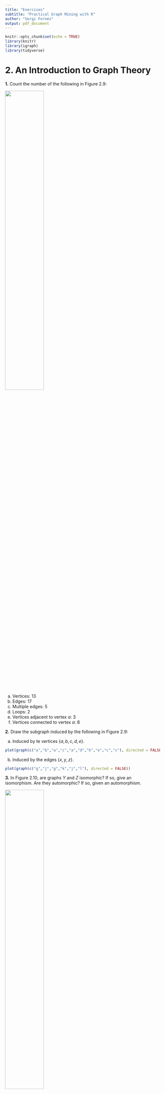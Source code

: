 ```yaml
---
title: "Exercises"
subtitle: "Practical Graph Mining with R"
author: "Sergi Fornés"
output: pdf_document
---
```


```r
knitr::opts_chunk$set(echo = TRUE)
library(knitr)
library(igraph)
library(tidyverse)
```

# 2. An Introduction to Graph Theory

**1.** Count the number of the following in Figure 2.9:

![](figures/figure1.PNG){width=50%}

(a) Vertices: 13
(b) Edges: 17
(c) Multiple edges: 5
(d) Loops: 2
(e) Vertices adjacent to vertex $a$: 3
(f) Vertices connected to vertex $a$: 8


**2.** Draw the subgraph induced by the following in Figure 2.9:

(a) Induced by te vertices $\{a,b,c,d,e\}$.

```r
plot(graph(c("a","b","a","c","a","d","b","e","c","c"), directed = FALSE))
```

(b) Induced by the edges $\{x,y,z\}$.

```r
plot(graph(c("g","j","g","k","j","l"), directed = FALSE))
```


**3.** In Figure 2.10, are graphs $Y$ and $Z$ isomorphic? If so, give an isomorphism. Are they automorphic? If so, given an automorphism.

![](figures/figure2.PNG){width=50%}

Graphs $Y$ and $Z$ are isomorphic. Isomorphism:

|$V(Y)$|$V(Z)$|
:-----:|:-----:
|$a$|$a$|
|$b$|$e$|
|$c$|$c$|
|$d$|$d$|
|$e$|$b$|
|$f$|$f$|

Graphs $Y$ and $Z$ are not automorphic.


**4.** A planar graph is a graph that can be drawn on a plane (such as a sheet of paper) so that none of its edges cross. Attempt to draw the following, and conjecture which of these tasks are possible and which are impossible:

(a) Draw a planar clique of size 4: Possible.

```r
plot(graph(c(1,2,1,3,1,4,2,3,2,4,3,4), directed = FALSE), vertex.label = NA, vertex.size = 30, layout = layout_as_star)
```

(b) Draw a planar clique of size 5: Impossible.
(c) Draw a planar clique of size 6: Impossible.


**5.** Draw an undirected tree and then attempt to do the following tasks. Conjecture which of these tasks are possible and which are impossible:

```r
plot(make_tree(8, children = 3, mode = "undirected"))
```

(a) Draw a directed tree with the same number of vertices and edges: Possible.
(b) Draw a new undirected tree with the same number of vertices but a different number of edges: Impossible.
(c) Add an edge to the tree without creating a cycle: Impossible.
(d) Remove an edge from the tree without disconnecting any pair of vertices: Impossible.


# 5. Link Analysis

**1.** Why do you think PageRank was conceptualized? What would have happened had we just considered the number of backlinks to a page to rank a page high or low?

PageRank was conceptualized in order not to be hacked. So it is important to consider the backlinks of a page and the quality of those pages (Are these pages linking to many other pages? Are they being linked by other quality pages?). If you only consider the number of backlinks of a page, you can create lots of fake pages to link a page and overestimate it.


**2.** Let the adjacency matrix for a graph of four vertices ($n1$ to $n4$) be as follows:

$$A= \begin{bmatrix} 0 & 1 & 1 & 1 \\ 0 & 0 & 1 & 1 \\ 1 & 0 & 0 & 1 \\ 0 & 0 & 0 & 1 \end{bmatrix}$$

Calculate the authority and hub scores for this graph using the HITS algorithm with $k = 6$, and identify the best authority and hub nodes.

```r
A <- matrix(c(0,1,1,1,
              0,0,1,1,
              1,0,0,1,
              0,0,0,1),
            byrow = TRUE,
            nrow = 4)
k <- 6
X <- matrix(c(1,1,1,1))
Y <- matrix(c(1,1,1,1))
for (i in 1:k) {
  X <- t(A) %*% Y
  Y <- A %*% X
  X <- X / sqrt(sum(X^2))
  Y <- Y / sqrt(sum(Y^2))
}
```

The best authority node is $n_{`r which(X == max(X))`}$ and the best hub node is $n_{`r which(Y == max(Y))`}$.


**3.** Now that you know how the PageRank function in R works, try to find the effect of changing the value of the damping factor in the example in Section 5.4.5 to the value 0.65 and note the changes.

```r
g <- random.graph.game(20, 5/20, directed = TRUE)
kable(data.frame(damping_85 = round(page.rank(g)$vector, 4),
                 damping_65 = round(page.rank(g, damping = 0.65)$vector, 4)),
      align = c("c","c"))
```

There are no significant differences between damping factors $d = 0.85$ and $d = 0.65$, but it seems to be more differences at the extreme values.


**4.** Can you give any two advantages/disadvantages of the PageRank algorithm?

* It is hard to manipulate it because it uses the importance of the other pages.
* The output is only one vector, so the conclusions are not flexible.


**5.** What is the complexity of the PageRank algorithm? Can you make an argument about why that is the complexity of this algorithm?

The PageRank score of a page is calculated using a recursive method to compute an eigen vector, because it is impossible to calcule it if we have too many pages, so we need lots of iterations to converge to the actual matrix. That means a lot of computation.


**6.** Is there a possibility that a website's PageRank would increase? What about the chances of it decreasing?

A website's PageRank will increase if other websites that links it increase its PageRank's value, or if these other websites decrease its number of links. In the reverse situation, the website's PageRank will decrease.


**7.** Given the HITS scoring vector

$$X= \begin{bmatrix} 3.12 \\ 4.38 \\ 6.93 \\ 3.41 \\ 1.88 \\ 4.53 \end{bmatrix}$$

Normalize $X$ for the next iteration of the algorithm.

```r
A <- matrix(c(3.12,4.38,6.93,3.41,1.88,4.53))
A / sqrt(sum(A^2))
```


**8.** After reading Section 5.3 answer the following:

(a) Define the density of a graph.

The density of a graph is the number of existing edges divided by the number of possible ones (assuming no duplicates or loops).

(b) What does a `TRUE` for `is.isolate(graph,5)` indicate?

It means that the node 5 is isolated in the graph.

(c) Given a graph variable `graph` what is the difference between `is.connected(graph)` and `connectedness(graph)` in R?

The function `is.connected(graph)` checks if the graph is strictly connected or not. Meanwhile, the function `connectedness(graph)` returns the Krackhardt's connectedness value of the graph.

(d) Define the degree of a vertex in a graph.

The degree of a vertex is the number of edges incident on it.


**9.** (a) Explain the differences between the hub and authority scores in the HITS algorithm.

Hub scores takes into account how many pages are pointing the node, meanwhile the authority score consider the number of pages are pointing to the node.

(b) How could someone use the definitions to exploit the HITS algorithm?

The HITS algorithm can be used for different applications, depending on the score analyzed.

(c) Is it reasonable to use static (i.e., unchanging) data over the $k$ iterations of HITS? Justify your answer.

No, if we use static data the algorithm will never converge. The point to do the iterations is to converge the actual scores.


**10.** Consider the graph (Figure 5.18) with 6 pages ($A$,$B$,$C$,$D$,$E$ and $F$) where:

$A \rightarrow B,C$

$B \rightarrow A,D,E,F$

$C \rightarrow A,F$

![](figures/figure3.PNG){width=50%}

Assume that the PageRank values for any page $m$ at iteration 0 is $PR(m) = 1$ and that the damping factor for iterations is $d = 0.85$. Perform the PageRank algorithm and determine the rank for every page at iteration 2.

By the summation method:

```r
A <- matrix(c(0,1,1,0,0,0,
              1,0,0,1,1,1,
              1,0,0,0,0,1,
              0,0,0,0,0,0,
              0,0,0,0,0,0,
              0,0,0,0,0,0),
            byrow = TRUE,
            nrow = 6)
d <- 0.85
k <- 2
update_PR_m <- function(m,A,PR,d) {
  x <- 0
  for (i in seq(nrow(A))) {
    if (A[i,m] == 1 & i != m) {
      x = x + (PR[i] / sum(A[i,]))
    }
  }
  return((1 - d) + d * x)
}
PR_0 <- c(1,1,1,1,1,1)
for (i in seq(k)) {
  PR_k <- c()
  for (i in seq(nrow(A))) {
    PR_k[i] <- update_PR_m(i,A,PR_0,d)
  }
  PR_0 <- PR_k
}
print(PR_k)
```

By the power method:

```r
W <- matrix(c(  0,1/4,1/2,0,0,0,
              1/2,  0,  0,0,0,0,
              1/2,  0,  0,0,0,0,
                0,1/4,  0,0,0,0,
                0,1/4,  0,0,0,0,
                0,1/4,1/2,0,0,0),
            byrow = TRUE,
            nrow = 6)
PR <- matrix(c(1,1,1,1,1,1))
d <- 0.85
k <- 2
for (i in seq(k)) {
  PR <- (1 - d) + d * (W %*% PR)
}
print(t(PR))
```


**11.** Consider the undirected graph (Figure 5.19) with 7 nodes ($A$,$B$,$C$,$D$,$E$,$F$ and $G$) with the following edges:

$A \rightarrow B,D$

$B \rightarrow C,E,G$

$C \rightarrow D,E$

$D \rightarrow F,G$

$E \rightarrow G$

![](figures/figure4.PNG){width=50%}

Using the Common Neighbors and the Jaccard's Coeffcient methods, provide the ranked list in decreasing order of scores calculated by each proximity measure. Remember, the score values provided by the proximity measures are used to predict future links.

```r
g <- graph(c("A","B","A","D","B","C","B","E","B","G",
             "C","D","C","E","D","F","D","G","E","G"),
           directed = FALSE)
CN <- data.frame()
JK <- data.frame()
for (i in V(g)$name) {
  for (j in V(g)$name) {
    if (V(g)[i] < V(g)[j]) {
      CN <- rbind(CN,
                  c(paste(i,",",j, sep = ""),
                    length(intersect(neighbors(g,i), neighbors(g,j)))))
      JK <- rbind(JK,
                  c(paste(i,",",j, sep = ""),
                    round(length(intersect(neighbors(g,i), neighbors(g,j))) /
                      length(union(neighbors(g,i), neighbors(g,j))), 3)))
    }
  }
}
colnames(CN) <- c("Nodes", "CN Score")
colnames(JK) <- c("Nodes", "JK Score")
kable(arrange(CN, desc(`CN Score`)), align = c("cc"))
kable(arrange(JK, desc(`JK Score`)), align = c("cc"))
```


**12.** Consider the graph (Figure 5.20) with 7 pages ($A$,$B$,$C$,$D$,$E$,$F$ and $G$) where:

$A \rightarrow B$

$B \rightarrow A,C,D,E$

$C \rightarrow A,E$

$D \rightarrow C$

$E \rightarrow G$

$F \rightarrow E,G$

$G \rightarrow A,F$

![](figures/figure5.jpg){width=50%}

Assume that the PageRank values for any page $m$ at iteration 0 is $PR(m) = 1$ and that the damping factor for iterations is $d = 0.85$. An additional page $H$ is added to the graph, where the page has a single outlink to one (and only one) of the previous existing pages. The PageRank values for this new graph on iteration 2 are the following.

$PR(A) = 1.4834375$

$PR(B) = 1.180625$

$PR(C) = 1.393125$

$PR(D) = 0.49$

$PR(E) = 1.1221875$

$PR(F) = 0.755625$

$PR(G) = 1.425$

$PR(H) = 0.15$

(a) Determine to what page $H$ outlinks.

First of all, we have to calculate the scores again without the page $H$.

```r
W <- matrix(c(0,1/4,1/2,0,0,  0,1/2,
              1,  0,  0,0,0,  0,  0,
              0,1/4,  0,1,0,  0,  0,
              0,1/4,  0,0,0,  0,  0,
              0,1/4,1/2,0,0,1/2,  0,
              0,  0,  0,0,0,  0,1/2,
              0,  0,  0,0,1,1/2,  0),
            byrow = TRUE,
            nrow = 7)
PR <- matrix(c(1,1,1,1,1,1,1))
d <- 0.85
k <- 2
for (i in seq(k)) {
  PR <- (1 - d) + d * (W %*% PR)
}
print(t(PR))
```

Adding the page $H$ only changes the scores of $C$ and $D$. This happens if, and only if, $H$ is pointing $D$, because $H$ increases the score of $D$ and at the same time $D$ increases the score of $C$ (notice that $D$ only points $C$).

(b) Would the change in the graph dramatically affect the PageRank values for every node if more iterations are performed? Why/Why not? Justify?

Maybe not dramatically because $H$ is directly pointing to $D$, but with more iterations, every node will be affected by $H$. The more indirectness is the effect, the lowest is it.


**13.** Consider Figure 5.21. It depicts pages $A$, $B$ and $C$ with no inlinks, and with initial $PageRank = 1$. Initially, none of the pages link to any other pages and none link to them.

![](figures/figure6.PNG){width=50%}

Answer the following questions, and calculate the PageRank for each question.

(a) Link page $A$ to page $B$.

```r
g <- graph(c("A","B"), isolates = "C")
page.rank(g)$vector
```

(b) Link all pages to each other.

```r
g <- graph(c("A","B","A","C","B","A","B","C","C","A","C","B"))
page.rank(g)$vector
```

(c) Link page $A$ to both $B$ and $C$, and link pages $B$ and $C$ to $A$.

```r
g <- graph(c("A","B","A","C","B","A","C","A"))
page.rank(g)$vector
```

(d) Use the previous links and add a link from page $C$ to page $B$.

```r
g <- graph(c("A","B",
             "A","B","A","C","B","A","B","C","C","A","C","B",
             "A","B","A","C","B","A","C","A",
             "C","B"))
page.rank(g)$vector
```


# 6. Graph-based Proximity Measures

**1.** Given the term-document matrix,

$$X= \begin{bmatrix} 1 & 2 & 3 \\ 4 & 5 & 6 \\ 7 & 8 & 9 \end{bmatrix}$$

Calculate:

(a) The document correlation matrix for $X$.

```r
X <- matrix(c(1,2,3,
              4,5,6,
              7,8,9),
            byrow = TRUE,
            nrow = 3)
t(X) %*% X
```

(b) The term correlation matrix for $X$.

```r
X %*% t(X)
```


**2.** Consider the graph shown in Figure 6.13:

![](figures/figure7.PNG){width=50%}

(a) Construct the adjacency matrix that corresponds to the graph in Figure 6.13.

```r
X <- matrix(c(0,1,1,1,0,1,0,0,
              1,0,1,1,1,0,0,0,
              1,1,0,0,0,1,1,0,
              1,1,1,0,0,0,0,0,
              0,1,0,0,0,0,1,0,
              1,0,1,0,0,0,0,1,
              0,0,1,0,1,0,0,0,
              0,0,0,0,0,1,0,0),
            byrow = TRUE,
            nrow = 8)
```

(b) List all the pairs of nodes that have at least two shared neighbors in common.

```r
g <- graph_from_adjacency_matrix(X)
CN <- data.frame()
for (i in V(g)) {
  for (j in V(g)) {
    if (V(g)[i] < V(g)[j]) {
      CN <- rbind(CN,
                  c(paste(i,",",j, sep = ""),
                    length(intersect(neighbors(g,i, mode = "all"),
                                     neighbors(g,j, mode = "all")))))
    }
  }
}
colnames(CN) <- c("Nodes", "CN Score")
t(filter(CN, `CN Score` >= 2)[1])
```

(c) Do any of the nodes share three neighbors? If so, list all the pairs that do and the neighboring nodes they have in common.

```r
filter(CN, `CN Score` == 3)
intersect(neighbors(g,1, mode = "all"), neighbors(g,3, mode = "all"))
```

(d) Suppose node 3 is removed from the graph. Do we have any pairs of nodes that still have at least two shared neighbors in common? Justify your answer.

Cheking all the pairs of nodes in part $b$ we can see at the Figure 6.13 that every pair share the node 3, so if we remove it, any pairs of nodes will have at least two shared neighbors in common.


**3.** Given the directed graph shown in Figure 6.14:

![](figures/figure8.PNG){width=50%}

(a) Give the adjacency matrix, $A$, for this graph.

```r
A <- matrix(c(0,1,1,0,1,
              1,0,1,1,1,
              1,1,0,1,0,
              0,1,1,0,0,
              1,1,0,0,0),
            byrow = TRUE,
            nrow = 5)
```

(b) Calculate the transpose of the adjacency matrix, $A^T$.

```r
t(A)
```

(c) Calculate the document correlation matrix, $AA^T$.

```r
A %*% t(A)
```

(d) Calculate the term correlation matrix, $A^TA$.

```r
t(A) %*% A
```

(e) Calculate the maximum indegree of the graph.

```r
max(colSums(A))
```

(f) Calculate the maximum outdegree of the graph.

```r
max(rowSums(A))
```

(g) Calculate the valid range for the decay factor $\gamma$ in the Neumann Kernel.

```r
1 / (min(max(colSums(A)),max(rowSums(A))))
```

The valid range for the decay factor is from 0 to 0.25.

(h) Verify your results using the igraph package. List the R commands used.

```r
g <- graph_from_adjacency_matrix(A)
max(degree(g, mode = "in"))
max(degree(g, mode = "out"))
```


**4.** (a) Describe how the shared nearest neighbor algorithm groups vertices.

Shared nearest neighbor algorithm will group two nodes if they share $k$ neighbors.

(b) Based on your answer to part $a$, how many total nodes are required at minimum to find a pair of nodes with $n$ shared nearest neighbors? Explain your answer.

At least $n+2$ nodes are needed: The $n$ nodes to share plus the pair of nodes.

(c) Given the list of vertices with $x$ and $y$ coordinates shown below, construct an adjacency matrix of the vertices, where vertices are considered to be neighbors (adjacent) if they are within a distance of 4, using Euclidean distance. Note, the vertices should not be considered adjacent to themselves.

|Node|Position|
:---:|:-------:
|A|$(1,2)$|
|B|$(4,6)$|
|C|$(4,4)$|
|D|$(5,4)$|
|E|$(2,6)$|
|F|$(9,3)$|
|G|$(4,1)$|
|H|$(7,1)$|
|I|$(2,7)$|
|J|$(8,5)$|

```r
df <- data.frame(Node = c("A","B","C","D","E","F","G","H","I","J"),
                 pos_x = c(1,4,4,5,2,9,4,7,2,8),
                 pos_y = c(2,6,4,4,6,3,1,1,7,5))
dist <- as.matrix(dist(df[,2:3], diag = TRUE, upper = TRUE))
A <- ifelse(dist > 4 | dist == 0, 0, 1)
A
```

(d) Using the adjacency matrix that you have created, find and list all the pairs of nodes that have at least two shared neighbors in common.

```r
g <- graph_from_adjacency_matrix(A)
CN <- data.frame()
for (i in V(g)) {
  for (j in V(g)) {
    if (V(g)[i] < V(g)[j]) {
      CN <- rbind(CN,
                  c(paste(df[i,1],",",df[j,1], sep = ""),
                    length(intersect(neighbors(g,i, mode = "all"),
                                     neighbors(g,j, mode = "all")))))
    }
  }
}
colnames(CN) <- c("Nodes", "CN Score")
t(filter(CN, `CN Score` >= 2)[1])
```

(e) List all the pairs of nodes that have at least three shared neighbors in common.

```r
t(filter(CN, `CN Score` >= 3)[1])
```


**5.** (a) What does it mean for a matrix to be symmetric?

It means that the matrix is equal to its own transpose.

(b) Is the matrix $A^TA$ symmetric for any adjacency matrix $A$? Justify your answer.

Let's see if $A^TA$ is equal to its own transpose. It is known that $(AB)^T=B^TA^T$.

$$(A^TA)^T=A^T(A^T)^T=A^TA$$

That means $A^TA$ is symmetric for any $A$.

(c) Is the matrix $AA^T$ symmetric for any adjacency matrix $A$? Justify your answer.

In this case, we check the same as before.

$$(AA^T)^T=(A^T)^TA^T=AA^T$$

So $AA^T$ is symmetric for any $A$.


**6.** An *alpha group* is a set of vertices in which each vertex is connected to every other vertex. Figure 6.15 shows an alpha group of size 4.

![](figures/figure9.PNG){width=50%}

(a) Suppose we are looking for pairs of vertices that share at least two neighboring nodes. How many pairs of vertices would we get for an alpha group of size 4? How many in alpha group of size 5? Size 6?

* Size 4: 6
* Size 5: 10
* Size 6: 15

(b) Using your results from part (*a*), devise a function that finds how many pairs of vertices have at least two common neighbors in an alpha group of size $n$. (Hint: also think about alpha groups of size 3 or less.)

$$f(n)= \left \{ \begin{array}{lcc} 0 & \text{if } n \leq 3 \\ \sum^{n-1}_{i=1}i & \text{if }n > 3 \end{array} \right.$$


**7.** (a) Describe how the HITS algorithm relates to the Neumann Kernel technique.


The HITS algorithm punctuates the nodes depending on its indegree and outdegree. If a node has a high indegree it means that many other nodes are pointing to it, so it will be a common neighbor node to many other ones. As a consequence, this node will be close in terms of importance to many other nodes at the Neumann Kernel's K matrix.

(b) How does the decay factor $\gamma$ affect the output of the Neumann Kernel algorithm?

The decay factor is the parameter that shows the importance of the distant neighbors. A small decay factor produces scores close to the "Shared Nearest Neighbor" one, because this algorithm only takes into account the nearest neighbors. On the other hand, a high decay factor produces scores close to "HITS", because it takes into account all the common neighbours, even the more distant ones.


# 7. Frequent Subgraph Mining

### Answer questions 1 through 3 using Figure 7.16.

![](figures/figure10.PNG){width=40%}

![](figures/figure11.PNG){width=75%}

**1.** (a) Is graph (2) isomorphic to graph (3)? Yes.

(b) Are graph (1) and graph (2) automorphisms? No.

(c) Is graph (3) *frequent* if the *minimum support* is 2? No, the graph (3) can only be induced by the graph (1).

(d) Is graph (2) induced by any of the vertices in graph (1)? No.


**2.** What is the *support* of graph (3) in Figure 7.15?

The support is 1 since it appears in the graph.


**3.** One interesting feature of SUBDUE is that it can be applied to its own results. Graphs that have been compressed can then be compressed again. Consider graph (1). Its current description length is 48 bits (based on the representation defined in the SUBDUE section of this chapter). See Table 7.8 for how the description length is calculated. How will these numbers change if you compress graph (1) using graph (2)? Fill in the blanks in column 2. Is it useful to compress graph (1) using graph (2) in this case?

It is not useful to compress graph (1) using (2) because the description length will be higher.


### Answer questions 5 through 9 using Figure 7.17.

![](figures/figure12.PNG){width=40%}

**4.** Which of the following is a valid encoding for one of the edges in this graph?

(a) (0,1,$X$,$a$,$Y$)
(b) (1,2,$X$,$b$,$Y$)
(c) (0,1,$X$,$a$,$X$)
(d) (0,3,$X$,$b$,$Z$)
(e) (1,0,$X$,$a$,$X$)

The encodings (b) and (c).


**5.** Aside from linking to vertex 0, what other ways can you add an edge from vertex 3 using rightmost expansion?

The only remaining way is adding another new node directly from vertex 3.


**6.** Give one graph that is isomorphic to Figure 7.17.

```r
plot(graph(c("0","1","1","2","1","3","2","3"), directed = FALSE))
```


**7.** For Figure 7.17 and the graph you drew in the previous question, indicate their rightmost paths.

In both graphs, the rightmost path is $\{0,1,3\}$.


**8.** Give the full gSpan encoding for Figure 7.17.

|Edge #|Code|
|:-:|:-------------:|
|0|(0,1,$X$,$a$,$X$)|
|1|(1,2,$X$,$b$,$Y$)|
|2|(1,3,$X$,$a$,$Z$)|
|3|(3,0,$Z$,`NA`,$X$)|


**9.** Create a SLEUTH database representation of the trees shown in Figure 7.18.

![](figures/figure13.PNG){width=70%}

In horizontal format:

$(T_0,AAC\$CBC\$\$\$\$BCA\$\$\$)$

$(T_1,AC\$)$

$(T_2,BC\$)$

$(T_3,ABC\$\$)$


**10.** Given the set of labels ${X,Y,Z}$ with the order $X \leq Y \leq Z$, and a tree $T$ with the string encoding, `XZ$YZ$$X$`, list the string encodings of all of the automorphisms of $T$. Which of these is the canonical form?

All the possible automorphisms are:

$(T,XXYZ\$\$Z\$\$)$ is the canonical form.

$(T,XXZ\$YZ\$\$\$)$

$(T,XX\$YZ\$\$Z\$)$

$(T,XX\$Z\$YZ\$\$)$

$(T,XYZ\$\$X\$Z\$)$

$(T,XYZ\$\$Z\$X\$)$

$(T,XZ\$X\$YZ\$\$)$

$(T,XZ\$YZ\$\$X\$)$

$(T,YXX\$Z\$\$Z\$)$

$(T,YXZ\$X\$\$Z\$)$

$(T,YZ\$XX\$Z\$\$)$

$(T,YZ\$XZ\$X\$\$)$

$(T,ZXX\$YZ\$\$\$)$

$(T,ZXYZ\$\$X\$\$)$

$(T,ZYXX\$Z\$\$\$)$

$(T,ZYXZ\$X\$\$\$)$


**11.** FSM algorithms are very computationally expensive because their search space is extremely large. To develop an appreciation for the efficiency of these methods, write an algorithm in pseudocode that, given some graph $G$ with $n$ nodes and $e$ edges, enumerates all the subgraphs of $G$.

We have to count how many different combinations of nodes $n$ are in $G$, because the set of induced graphs for each combination contains the total amount of subgraphs of $G$.


**12.** Give a mathematical formula for the number of undirected labeled graphs with at most $n$ vertices, $n_1$ possible vertex labels, and $n_2$ possible edge labels, in terms of $n$, $n_1$, and $n_2$.

$$f(n,n_1,n_2)= \sum_{i=1}^n(n_1^i(n_2+1)^{\binom{i}{2}})$$

